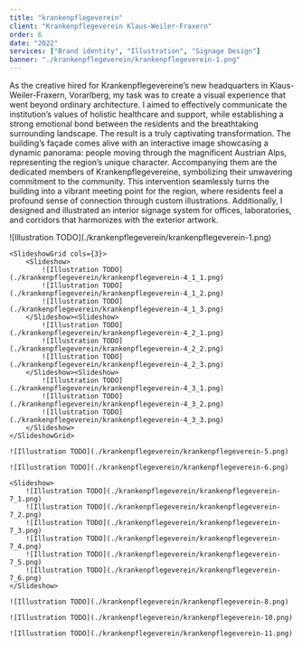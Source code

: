```yaml
---
title: "krankenpflegeverein"
client: "Krankenpflegeverein Klaus-Weiler-Fraxern"
order: 6
date: "2022"
services: ["Brand identity", "Illustration", "Signage Design"]
banner: "./krankenpflegeverein/krankenpflegeverein-1.png"
---
```


As the creative hired for Krankenpflegevereine’s new headquarters in
Klaus-Weiler-Fraxern, Vorarlberg, my task was to create a visual experience that
went beyond ordinary architecture. I aimed to effectively communicate the
institution’s values of holistic healthcare and support, while establishing a
strong emotional bond between the residents and the breathtaking surrounding
landscape.          The result is a truly captivating transformation. The
building’s façade comes alive with an interactive image showcasing a dynamic
panorama: people moving through the magnificent Austrian Alps, representing the
region’s unique character. Accompanying them are the dedicated members of
Krankenpflegevereine, symbolizing their unwavering commitment to the community.
This intervention seamlessly turns the building into a vibrant meeting point for
the region, where residents feel a profound sense of connection through custom
illustrations.          Additionally, I designed and illustrated an interior
signage system for offices, laboratories, and corridors that harmonizes with the
exterior artwork.

<Illustrations>
    ![Illustration TODO](./krankenpflegeverein/krankenpflegeverein-1.png)

    <SlideshowGrid cols={3}>
        <Slideshow>
            ![Illustration TODO](./krankenpflegeverein/krankenpflegeverein-4_1_1.png)
            ![Illustration TODO](./krankenpflegeverein/krankenpflegeverein-4_1_2.png)
            ![Illustration TODO](./krankenpflegeverein/krankenpflegeverein-4_1_3.png)
        </Slideshow><Slideshow>
            ![Illustration TODO](./krankenpflegeverein/krankenpflegeverein-4_2_1.png)
            ![Illustration TODO](./krankenpflegeverein/krankenpflegeverein-4_2_2.png)
            ![Illustration TODO](./krankenpflegeverein/krankenpflegeverein-4_2_3.png)
        </Slideshow><Slideshow>
            ![Illustration TODO](./krankenpflegeverein/krankenpflegeverein-4_3_1.png)
            ![Illustration TODO](./krankenpflegeverein/krankenpflegeverein-4_3_2.png)
            ![Illustration TODO](./krankenpflegeverein/krankenpflegeverein-4_3_3.png)
        </Slideshow>
    </SlideshowGrid>

    ![Illustration TODO](./krankenpflegeverein/krankenpflegeverein-5.png)

    ![Illustration TODO](./krankenpflegeverein/krankenpflegeverein-6.png)

    <Slideshow>
        ![Illustration TODO](./krankenpflegeverein/krankenpflegeverein-7_1.png)
        ![Illustration TODO](./krankenpflegeverein/krankenpflegeverein-7_2.png)
        ![Illustration TODO](./krankenpflegeverein/krankenpflegeverein-7_3.png)
        ![Illustration TODO](./krankenpflegeverein/krankenpflegeverein-7_4.png)
        ![Illustration TODO](./krankenpflegeverein/krankenpflegeverein-7_5.png)
        ![Illustration TODO](./krankenpflegeverein/krankenpflegeverein-7_6.png)
    </Slideshow>

    ![Illustration TODO](./krankenpflegeverein/krankenpflegeverein-8.png)

    ![Illustration TODO](./krankenpflegeverein/krankenpflegeverein-10.png)

    ![Illustration TODO](./krankenpflegeverein/krankenpflegeverein-11.png)
</Illustrations>
